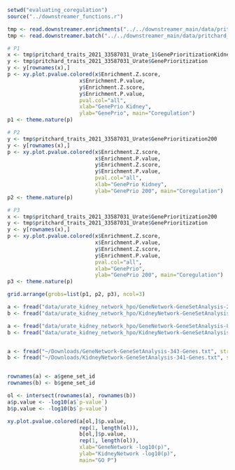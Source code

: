 ```r
setwd("evaluating_coregulation")
source("../downstreamer_functions.r")

tmp <- read.downstreamer.enrichments("../../downstreamer_main/data/pritchard_traits/")
tmp <- read.downstreamer.batch("../../downstreamer_main/data/pritchard_traits/")
```


```r
# P1
x <- tmp$pritchard_traits_2021_33587031_Urate_1$GenePrioritizationKidneyNetwork
y <- tmp$pritchard_traits_2021_33587031_Urate$GenePrioritization
y <- y[rownames(x),]
p <- xy.plot.pvalue.colored(x$Enrichment.Z.score,
                       x$Enrichment.P.value,
                       y$Enrichment.Z.score,
                       y$Enrichment.P.value,
                       pval.col="all",
                       xlab="GenePrio Kidney",
                       ylab="GenePrio", main="Coregulation")
p1 <- theme.nature(p)

# P2
y <- tmp$pritchard_traits_2021_33587031_Urate$GenePrioritization200
y <- y[rownames(x),]
p <- xy.plot.pvalue.colored(x$Enrichment.Z.score,
                            x$Enrichment.P.value,
                            y$Enrichment.Z.score,
                            y$Enrichment.P.value,
                            pval.col="all",
                            xlab="GenePrio Kidney",
                            ylab="GenePrio 200", main="Coregulation")
p2 <- theme.nature(p)

# P3
x <- tmp$pritchard_traits_2021_33587031_Urate$GenePrioritization200
y <- tmp$pritchard_traits_2021_33587031_Urate$GenePrioritization
y <- y[rownames(x),]
p <- xy.plot.pvalue.colored(x$Enrichment.Z.score,
                            x$Enrichment.P.value,
                            y$Enrichment.Z.score,
                            y$Enrichment.P.value,
                            pval.col="all",
                            xlab="GenePrio",
                            ylab="GenePrio 200", main="Coregulation")
p3 <- theme.nature(p)

grid.arrange(grobs=list(p1, p2, p3), ncol=3)
```


```r

a <- fread("data/urate_kidney_network_hpo/GeneNetwork-GeneSetAnalysis-21-Genes-GO_P.txt", stringsAsFactors = F, header=T, sep="\t", data.table = F)
b <- fread("data/urate_kidney_network_hpo/KidneyNetwork-GeneSetAnalysis-20-Genes-GO_P.txt", stringsAsFactors = F, header=T, sep="\t", data.table = F)

a <- fread("data/urate_kidney_network_hpo/GeneNetwork-GeneSetAnalysis-88-Genes.txt", stringsAsFactors = F, header=T, sep="\t", data.table = F)
b <- fread("data/urate_kidney_network_hpo/KidneyNetwork-GeneSetAnalysis-88-Genes.txt", stringsAsFactors = F, header=T, sep="\t", data.table = F)


a <- fread("~/Downloads/GeneNetwork-GeneSetAnalysis-343-Genes.txt", stringsAsFactors = F, header=T, sep="\t", data.table = F)
b <- fread("~/Downloads/KidneyNetwork-GeneSetAnalysis-341-Genes.txt", stringsAsFactors = F, header=T, sep="\t", data.table = F)


rownames(a) <- a$gene_set_id
rownames(b) <- b$gene_set_id

ol <- intersect(rownames(a), rownames(b))
a$p.value <- -log10(a$`p-value`)
b$p.value <- -log10(b$`p-value`)

xy.plot.pvalue.colored(a[ol,]$p.value,
                       rep(1, length(ol)),
                       b[ol,]$p.value,
                       rep(1, length(ol)),
                       xlab="GeneNetwork -log10(p)",
                       ylab="KidneyNetwork -log10(p)",
                       main="GO P")

```

